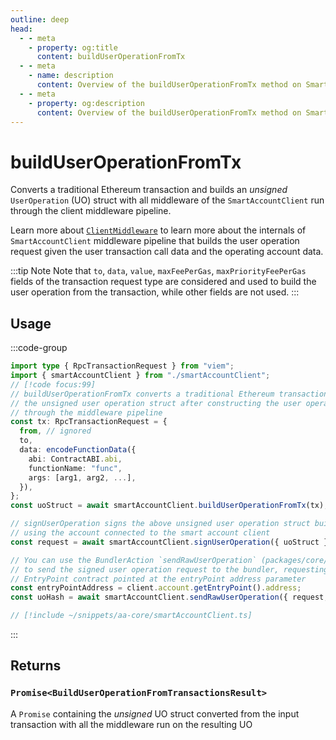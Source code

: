```yaml
---
outline: deep
head:
  - - meta
    - property: og:title
      content: buildUserOperationFromTx
  - - meta
    - name: description
      content: Overview of the buildUserOperationFromTx method on SmartAccountClient
  - - meta
    - property: og:description
      content: Overview of the buildUserOperationFromTx method on SmartAccountClient
---
```


# buildUserOperationFromTx

Converts a traditional Ethereum transaction and builds an _unsigned_ `UserOperation` (UO) struct with all middleware of the `SmartAccountClient` run through the client middleware pipeline.

Learn more about [`ClientMiddleware`](/packages/aa-core/smart-account-client/middleware/index) to learn more about the internals of `SmartAccountClient` middleware pipeline that builds the user operation request given the user transaction call data and the operating account data.

:::tip Note
Note that `to`, `data`, `value`, `maxFeePerGas`, `maxPriorityFeePerGas` fields of the transaction request type are considered and used to build the user operation from the transaction, while other fields are not used.
:::

## Usage

:::code-group

```ts [example.ts]
import type { RpcTransactionRequest } from "viem";
import { smartAccountClient } from "./smartAccountClient";
// [!code focus:99]
// buildUserOperationFromTx converts a traditional Ethereum transaction and returns
// the unsigned user operation struct after constructing the user operation struct
// through the middleware pipeline
const tx: RpcTransactionRequest = {
  from, // ignored
  to,
  data: encodeFunctionData({
    abi: ContractABI.abi,
    functionName: "func",
    args: [arg1, arg2, ...],
  }),
};
const uoStruct = await smartAccountClient.buildUserOperationFromTx(tx);

// signUserOperation signs the above unsigned user operation struct built
// using the account connected to the smart account client
const request = await smartAccountClient.signUserOperation({ uoStruct });

// You can use the BundlerAction `sendRawUserOperation` (packages/core/src/actions/bundler/sendRawUserOperation.ts)
// to send the signed user operation request to the bundler, requesting the bundler to send the signed uo to the
// EntryPoint contract pointed at the entryPoint address parameter
const entryPointAddress = client.account.getEntryPoint().address;
const uoHash = await smartAccountClient.sendRawUserOperation({ request, entryPoint: entryPointAddress });
```

```ts [smartAccountClient.ts]
// [!include ~/snippets/aa-core/smartAccountClient.ts]
```

:::

## Returns

### `Promise<BuildUserOperationFromTransactionsResult>`

A `Promise` containing the _unsigned_ UO struct converted from the input transaction with all the middleware run on the resulting UO


<SendTxParam />
